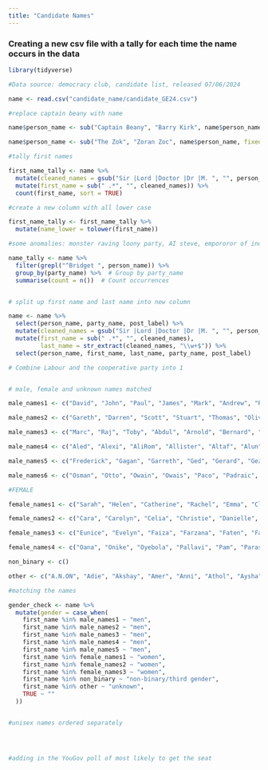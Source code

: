 ```yaml
---
title: "Candidate Names"
---
```


### Creating a new csv file with a tally for each time the name occurs in the data

```r

library(tidyverse)

#Data source: democracy club, candidate list, released 07/06/2024

name <- read.csv("candidate_name/candidate_GE24.csv")

```

```r

#replace captain beany with name

name$person_name <- sub("Captain Beany", "Barry Kirk", name$person_name, fixed = TRUE)

name$person_name <- sub("The Zok", "Zoran Zoc", name$person_name, fixed = TRUE)

#tally first names

first_name_tally <- name %>%
  mutate(cleaned_names = gsub("Sir |Lord |Doctor |Dr |M. ", "", person_name)) %>% 
  mutate(first_name = sub(" .*", "", cleaned_names)) %>%  
  count(first_name, sort = TRUE)  

#create a new column with all lower case

first_name_tally <- first_name_tally %>%
  mutate(name_lower = tolower(first_name))

#some anomalies: monster raving loony party, AI steve, empororor of india prince

```

```r

name_tally <- name %>%
  filter(grepl("^Bridget ", person_name)) %>%  
  group_by(party_name) %>%  # Group by party_name
  summarise(count = n())  # Count occurrences


# split up first name and last name into new column

name <- name %>%
  select(person_name, party_name, post_label) %>%
  mutate(cleaned_names = gsub("Sir |Lord |Doctor |Dr |M. ", "", person_name)) %>% 
  mutate(first_name = sub(" .*", "", cleaned_names),
         last_name = str_extract(cleaned_names, "\\w+$")) %>%
  select(person_name, first_name, last_name, party_name, post_label)

# Combine Labour and the cooperative party into 1


# male, female and unknown names matched

male_names1 <- c("David", "John", "Paul", "James", "Mark", "Andrew", "Richard", "Michael", "Ian", "Stephen", "Steve", "Peter", "Simon", "Robert", "Tom", "Ben", "Jonathan", "Andy", "Matthew", "Mike", "Martin", "Neil", "Tony", "Dan", "Daniel", "Christopher", "Jack", "Matt", "Tim", "Adam", "Graham", "Alan", "Craig", "Luke", "Edward", "Gary", "Nigel")

male_names2 <- c("Gareth", "Darren", "Scott", "Stuart", "Thomas", "Oliver", "Rob", "Bill", "Jason", "Kevin", "Nicholas", "Dave", "George", "Jim", "Josh", "Keith", "Mohammed", "Barry", "Jeremy", "Brian", "Charles", "Colin", "Philip", "Alexander", "Anthony", "Bob", "Ed", "Guy", "Henry", "Pete", "Phil", "Roger", "Will", "William", "Jon", "Liam", "Patrick", "Stewart", "Shaun", "Trevor", "Alastair", "Dominic", "Frank", "Gavin", "Iain", "Jacob", "Jake", "Jeff", "Karl", "Malcolm", "Steven", "Adrian", "Damian", "Joshua", "Khalid", "Kieran", "Marcus", "Alistair", "Callum", "Carl", "Clive", "Declan", "Donald", "Duncan", "Gordon", "Grant", "Greg", "Hamish", "Harry", "Lewis", "Martyn", "Owen", "Samuel", "Tommy", "Benjamin", "Brandon", "Brendan", "Connor", "Derek", "Geoff", "Gregory", "Joseph")

male_names3 <- c("Marc", "Raj", "Toby", "Abdul", "Arnold", "Bernard", "Bradley", "Douglas", "Dylan", "Eddie", "Freddie", "Garry", "Glen", "Imran", "Johnny", "Justin", "Keir", "Kenneth", "Laurence", "Leo", "Mick", "Muhammad", "Nathan", "Niall", "Robbie", "Rupert", "Timothy", "Amir", "Angus", "Antonio", "Arthur", "Bobby", "Brent", "Brett", "Conor", "Conrad", "Damien", "Darryl", "Dean", "Desmond", "Doug", "Earl", "Edmund", "Edwin", "Eric", "Ethan", "Geoffrey", "Gerald", "Glenn", "Grahame", "Howard", "Hugo", "Joel", "Jordan", "Ken", "Khalil", "Kieron", "Kyle", "Lawrence", "Louie", "Mathew", "Mohamed", "Mohammad", "Muhammed", "Naveed", "Norman", "Oscar", "Phillip", "Raymond", "Rich", "Rod", "Ron", "Roy", "Russ", "Seamus", "Sebastian", "Shane", "Theo", "Victor", "Wayne", "Wesley", "Ahmed", "Aidan", "Alasdair", "Alberto", "Alfred", "A.", "AI", "Aadil", "Abbas", "Abdoul", "Abdulla", "Abul", "Ade", "Adedotun", "Afzal", "Ahmet", "Ahsan", "Ajaz", "Ajmal", "Akeel", "Akhlaque", "Akhmed", "Al")

male_names4 <- c("Aled", "Alexi", "AliRom", "Allister", "Altaf", "Alun", "Alyn", "Ameet", "Amjad", "Ammar", "Amrit", "Andre", "Andrei", "Anil", "Anwarul", "Archibald", "Arnie", "Arran", "Arron", "Asa", "Ashvir", "Athar", "Atif", "Attic", "Attiq", "Aubrey", "Audel", "Augustine", "Austin", "Ayoub", "Azhar", "Azmat", "Babar", "Baggy", "Bambos", "Barmy", "Barney", "Baron", "Bart", "Bastôn", "Bayo", "Benedict", "Benet", "Bim", "Blair", "Blaise", "Blake", "Brad", "Brenden", "Bret", "Brook", "Bruce", "Byron", "Cade", "Cahal", "Calum", "Calvin", "Cam", "Carlo", "Carne", "Cas", "Cathal", "Caz", "Chan", "Charith", "Chas", "Chaz", "Ciaran", "Citizen", "Clayton", "Cliff", "Cole", "Collan", "Colum", "Count", "Cris", "Crispian", "Dafydd", "Dai", "Dale", "Damon", "Darshan", "Daud", "Davinder", "Dawud", "Debojyoti", "Denis", "Dennis", "Des", "Dharmanand", "Dhruv", "Dhruva", "Dick", "Dickie", "Dillan", "Dino", "Dipesh", "Dom", "Dominick", "Donal", "Donnie", "Draeyk", "Drummond", "Dáire", "Ehtashamul", "Ejel", "Elliott", "Ellis", "Emmett", "Emperor", "Eraj", "Erik", "Ertan", "Eugene", "Ewan", "Ezechiel", "Fabian", "Fabio", "Faisal", "Faraz", "Farooq", "Fergal", "Fesl", "Filson", "Franck", "Fred")

male_names5 <- c("Frederick", "Gagan", "Garreth", "Ged", "Gerard", "Gez", "Ghazi", "Giane", "Gideon", "Giles", "Giuseppe", "Glyn", "Gregor", "Grumpus", "Gulvinder", "Gurinder", "Gus", "Gwenton", "Gwyn", "Habib", "Hamilton", "Hans", "Harbant", "Hari", "Haroun", "Harrison", "Hassan", "Heiko", "Helmi", "Hersh", "Hoo-Ray", "Horatio", "Howling", "Huge", "Iconic", "Iddrisu", "Ieuan", "Iftikhar", "Imad", "Imtiaz", "Ioan", "Iolo", "Iqbal", "Irakli", "Irfan", "Irwen", "Isaac", "Ishtiaq", "Issan", "Ivan", "Jackson", "Jag", "Jaginder", "Jahir", "Jamal", "Jamie-Lee", "Janus", "Javed", "Jed", "Jeevun", "Jeffrey", "Jehad", "Jenner", "Jerome", "Jerry", "Jesse", "Job", "Jody", "Johnathan", "Johno", "Jonathon", "Jonny", "Josiah", "Jovan", "Kabeer", "Kaine", "Kamel", "Kamran", "Kane", "Kanishka", "Kashif", "Kayode", "Kaz", "Kefentse", "Keiron", "Kelvin", "Ketankumar", "Kevan", "Khandu", "Kieren", "King", "Kiran", "Kit", "Knigel", "Korin", "Kuldev", "Kwaku", "Kyn", "Lalit", "Lance", "Larry", "Lars", "Laurent", "Laurie", "Lenny", "Leslie", "Lester", "Lincoln", "Lionel", "Lloyd", "Lorenzo", "Louis", "Lucas", "Lucian", "Luigi", "Lynden", "Maciej", "Mal", "Malachy", "Mamun", "Manny", "Manu", "Maqsood", "Marco", "Markus", "Mattie", "Matty", "Maurice", "Maxwell", "Mayuran", "Mehmood", "Merv", "Mian", "Michal", "Miles", "Minhajul", "Mitchell", "Mocky", "Mohhamed", "Monty", "Moui-Tabrizy", "Mustafa", "Mustaque", "Muzafar", "Myles", "Nagarjun", "Nagender", "Nahim", "Najmul", "Narinder", "Nasri", "Navdeep", "Navendu", "Navid", "Neale", "Neill", "Neville", "Niel", "Nimal", "Nisar", "Nizam", "Noah", "Nurul", "Obi", "Olivio", "Olli", "Ollie", "Olusola", "Omar")

male_names6 <- c("Osman", "Otto", "Owain", "Owais", "Paco", "Padraic", "Parham", "Parmjit", "Pedro", "Pelé", "Perran", "Pierce", "Piers", "Prabhdeep", "Prad", "Praful", "Primesh")

#FEMALE

female_names1 <- c("Sarah", "Helen", "Catherine", "Rachel", "Emma", "Claire", "Caroline", "Kate", "Laura", "Rebecca", "Lucy", "Amanda", "Jane", "Anna", "Hannah", "Julie", "Ruth", "Elizabeth", "Louise", "Karen", "Alison", "Angela", "Anne", "Jennifer", "Liz", "Maria", "Emily", "Joanna", "Lisa", "Sally", "Charlotte", "Christine", "Clare", "Debbie", "Julia", "Mary", "Susan", "Ann", "Jan", "Kim", "Lauren", "Pippa", "Rosie", "Vicky", "Victoria", "Wendy", "Cat", "Diana", "Elaine", "Fiona", "Jessica", "Katherine", "Katie", "Linda", "Lorraine", "Lynn", "Maureen", "Melanie", "Natalie", "Alexandra", "Amy", "Andrea", "Becca", "Carol", "Dawn", "Denise", "Ellie", "Gillian", "Heather", "Hilary", "Jayne", "Jill", "Kelly", "Lorna", "Michelle", "Pamela", "Patricia", "Samantha", "Sandra", "Sara","Sophie", "Sue", "Teresa", "Vanessa", "Yvonne", "Alice", "Amelia", "Angie", "Bridget", "Carla", "Christina", "Donna", "Georgie", "Helena", "Holly", "Jackie", "Jade", "Janet", "Janice", "Jenny", "Joy", "Katharine", "Kirsty", "Lara", "Margaret", "Marie", "Maxine", "Nadia", "Nancy", "Natasha", "Nicola", "Pauline", "Rachael", "Stephanie", "Vicki", "Yasmin", "Aisha", "Anita", "Anne-Marie", "Anneliese", "Annie", "Becky", "Caitlin")

female_names2 <- c("Cara", "Carolyn", "Celia", "Christie", "Danielle", "Deborah", "Deirdre", "Diane", "Eleanor", "Erin", "Esther", "Eva", "Fay", "Fionna", "Gemma", "Georgia", "Georgina", "Gina", "Gloria", "Harriet", "Hazel", "Imogen", "Irene", "Isobel", "Izzy", "Jacqueline", "Jemma", "Jen", "Judith", "Judy", "June", "Kathleen", "Kathryn", "Kayleigh", "Kiera", "Leanne", "Lizzie", "Lois", "Lyn", "Lynda", "Maggie", "Marianne", "Maya", "Mona", "Monica", "Olivia", "Paula", "Penelope", "Penny", "Phoebe", "Rowena", "Sharon", "Sheila", "Shona", "Siobhan", "Sonia", "Sophia", "Stella", "Suzanne", "Tessa", "Thérèse", "Zoe", "Aarti", "Abigail", "Adele", "Alicia", "Alixandra", "Allison", "Aasha", "Aasiya", "Abena", "Abi", "Abtisam", "Adria", "Aheesha", "Aishat", "Albati", "Amie", "Ammi", "Ange", "Angeliki", "Ani", "Anja", "Anna-Maria", "Annaliese", "Annette", "Antoinette", "Antonia", "Anum", "Aphra", "April", "Apsana", "Aroma", "Aruhan", "Asha", "Ayesha", "Barbara", "Beatrice", "Beccy", "Bell", "Bella", "Bernadette", "Beth", "Bianca", "Brenda", "Cadewyn", "Caitriona", "Candice", "Carissma", "Carline", "Carolyne", "Carolynn", "Caron", "Cassi", "Cassie", "Cate", "Cath", "Cathy", "Chantal", "Charley", "Charmaine", "Chelsea", "Chelsey", "Cheney", "Cherilyn", "Cheryl", "Cheryl-Ann", "Chi", "Chika", "Chipiliro", "Chloe", "Chloe-Jane", "Chloe-Louise", "Chrishni", "Clareine", "Claudia", "Colette", "Cordelia", "Corinthia", "Corri", "Daisy", "Damola", "Danni", "Danuta", "Deanna", "Debra", "Deidre", "Desi", "Devenne", "Devina", "Dine", "Dionne", "Dominie", "Déirdre", "Eishar", "Ekua", "Ellen", "Elsie", "Emma-Jane", "Emmie", "Ese", "Esme")

female_names3 <- c("Eunice", "Evelyn", "Faiza", "Farzana", "Faten", "Faye", "Felicity", "Fennie", "Feryal", "Fleur", "Flick", "Flo", "Florence", "Francesca", "Francoise", "Freya", "Gabrielle", "Gail", "Gayathri", "Gemma-Jane", "Gen", "Geraldine", "Gerri", "Giovanna", "Gurpreet", "Hajira", "Halima", "Hanna", "Harpreet", "Harriett", "Hayley", "Heidi", "Hema", "Hillary", "Hina", "Holly-Mae", "Irenea", "Isabel", "Isabella", "Isabelle", "Issy", "Ivana", "Jabu", "Jacqui", "Jamila", "Janey", "Jaswinder", "Javeria", "Jeannine", "Jenifer", "Jessie", "Jilleane", "Joan", "Joani", "Joanne", "Jodie", "Johanna", "Josie", "Ju", "Juliet", "Justine", "Kamala", "Kamla", "Karin", "Kathrine", "Kathy", "Katrina", "Katy", "Kelda", "Kellie-Jay", "Kemi", "Khalila", "Khobi", "Kirith", "Kirsteen", "Kirsten", "Kristy", "Kulsum", "Lady", "Laura-Beth", "Laura-Louise", "Layla", "Leena", "Leila", "Lex", "Leyla", "Leza", "Lia", "Lilian", "Lillian", "Linsey", "Lizzi", "Llinos", "Lola", "Lynne", "Maahwish", "Maddison", "Magdaline", "Mahtab", "Malihah", "Manda", "Mandy", "Manuela", "Marian", "Marianna", "Marie-Clair", "Marilyn", "Marion", "Marisa", "Marsha", "Martha", "Maryse", "Mehmoona", "Mehreen", "Mhairi", "Miatta", "Mims", "Miranda", "Miriam", "Moira", "Momtaz", "Moni", "Morgan", "Munira", "Muryam", "Nada", "Nanda", "Nandita", "Naomi", "Naranee", "Nariese", "Natalia", "Nataly", "Nathalie", "Naushabah", "Neena", "Nesil", "Netty", "Nia", "Niamh", "Nicky", "Nida", "Noor", "Nora", "Nuala", "Nupur", "Nus")

female_names4 <- c("Oana", "Onike", "Oyebola", "Pallavi", "Pam", "Paras", "Paulette", "Pavitar", "Peggy", "Perveen", "Petra", "Philippa", "Pinder", "Polly", "Poppy", "Preet", "Priti")

non_binary <- c()

other <- c("A.N.ON", "Adie", "Akshay", "Amer", "Anni", "Athol", "Aysha", "Baz", "Bex", "Bharatkumar", "Binka", "Dee", "Gwen", "Harl", "Hoz", "Kombat", "Mariatu", "Morven", "Mykel", "Nagbea")

#matching the names 

gender_check <- name %>%
  mutate(gender = case_when(
    first_name %in% male_names1 ~ "men",
    first_name %in% male_names2 ~ "men",
    first_name %in% male_names3 ~ "men",
    first_name %in% male_names4 ~ "men",
    first_name %in% male_names5 ~ "men",
    first_name %in% female_names1 ~ "women",
    first_name %in% female_names2 ~ "women",
    first_name %in% female_names3 ~ "women",
    first_name %in% non_binary ~ "non-binary/third gender",
    first_name %in% other ~ "unknown",
    TRUE ~ ""
  ))


#unisex names ordered separately




#adding in the YouGov poll of most likely to get the seat


```

